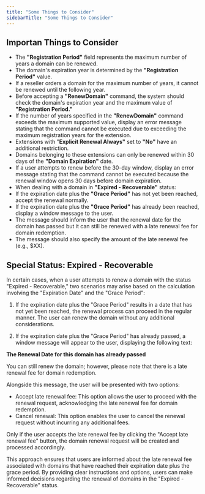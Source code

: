 ```yaml
---
title: "Some Things to Consider"
sidebarTitle: "Some Things to Consider"
---
```


## Importan Things to Consider
- The **"Registration Period"** field represents the maximum number of years a domain can be renewed.
- The domain's expiration year is determined by the **"Registration Period"** value.
- If a reseller orders a domain for the maximum number of years, it cannot be renewed until the following year.
- Before accepting a **"RenewDomain"** command, the system should check the domain's expiration year and the maximum value of **"Registration Period."**
- If the number of years specified in the **"RenewDomain"** command exceeds the maximum supported value, display an error message stating that the command cannot be executed due to exceeding the maximum registration years for the extension.
- Extensions with "**Explicit Renewal Always"** set to **"No"** have an additional restriction.
- Domains belonging to these extensions can only be renewed within 30 days of the **"Domain Expiration"** date.
- If a user attempts to renew before the 30-day window, display an error message stating that the command cannot be executed because the renewal window opens 30 days before domain expiration.
- When dealing with a domain in **"Expired - Recoverable"** status:
- If the expiration date plus the **"Grace Period"** has not yet been reached, accept the renewal normally.
- If the expiration date plus the **"Grace Period"** has already been reached, display a window message to the user.
- The message should inform the user that the renewal date for the domain has passed but it can still be renewed with a late renewal fee for domain redemption.
- The message should also specify the amount of the late renewal fee (e.g., $XX).

## Special Status: Expired - Recoverable
In certain cases, when a user attempts to renew a domain with the status "Expired - Recoverable," two scenarios may arise based on the calculation involving the "Expiration Date" and the "Grace Period":

1. If the expiration date plus the "Grace Period" results in a date that has not yet been reached, the renewal process can proceed in the regular manner. The user can renew the domain without any additional considerations.

2. If the expiration date plus the "Grace Period" has already passed, a window message will appear to the user, displaying the following text:

**The Renewal Date for this domain has already passed**

You can still renew the domain; however, please note that there is a late renewal fee for domain redemption.

Alongside this message, the user will be presented with two options:

- Accept late renewal fee: This option allows the user to proceed with the renewal request, acknowledging the late renewal fee for domain redemption.
- Cancel renewal: This option enables the user to cancel the renewal request without incurring any additional fees.

Only if the user accepts the late renewal fee by clicking the "Accept late renewal fee" button, the domain renewal request will be created and processed accordingly.

This approach ensures that users are informed about the late renewal fee associated with domains that have reached their expiration date plus the grace period. By providing clear instructions and options, users can make informed decisions regarding the renewal of domains in the "Expired - Recoverable" status.
